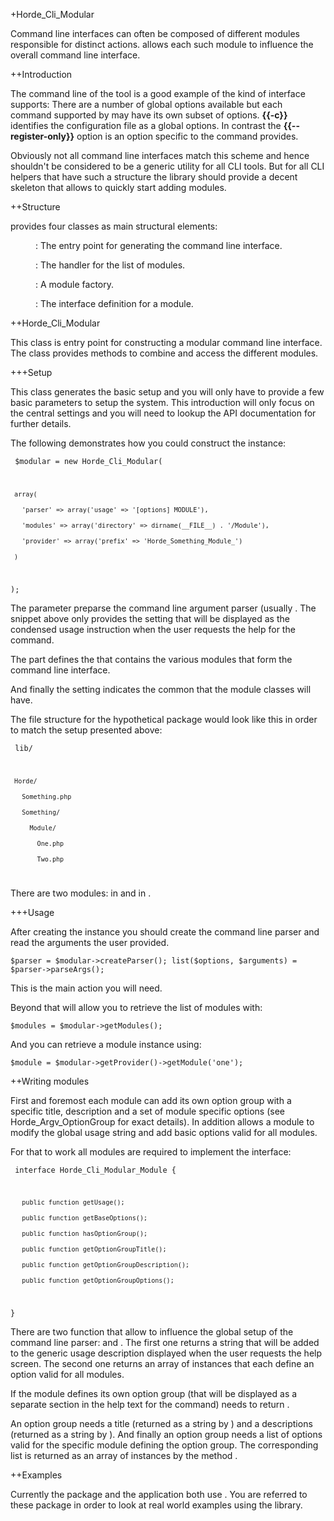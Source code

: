 +Horde_Cli_Modular

Command line interfaces can often be composed of different modules responsible for distinct actions. {{Horde_Cli_Modular}} allows each such module to influence the overall command line interface.

++Introduction

The command line of the tool '''{{pear}}''' is a good example of the kind of interface {{Horde_Cli_Modular}} supports: There are a number of global options available but each command supported by '''{{pear}}''' may have its own subset of options. '''{{-c}}''' identifies the '''{{pear}}''' configuration file as a global options. In contrast the '''{{--register-only}}''' option is an option specific to the '''{{install}}''' command '''{{pear}}''' provides.

Obviously not all command line interfaces match this scheme and hence {{Horde_Cli_Modular}} shouldn't be considered to be a generic utility for all CLI tools. But for all CLI helpers that have such a structure the library should provide a decent skeleton that allows to quickly start adding modules.

++Structure

{{Horde_Cli_Modular}} provides four classes as main structural elements:

: {{Horde_Cli_Modular}} : The entry point for generating the command line interface.
: {{Horde_Cli_Modular_Modules}} : The handler for the list of modules.
: {{Horde_Cli_Modular_ModuleProvide}} : A module factory.
: {{Horde_Cli_Modular_Module}} : The interface definition for a module.


++Horde_Cli_Modular

This class is entry point for constructing a modular command line interface. The class provides methods to combine and access the different modules.

+++Setup

This class generates the basic setup and you will only have to provide a few basic parameters to setup the system. This introduction will only focus on the central settings and you will need to lookup the API documentation for further details.

The following demonstrates how you could construct the {{Horde_Cli_Modular}} instance:

<code type="php">
$modular = new Horde_Cli_Modular(
  array(
    'parser' => array('usage' => '[options] MODULE'),
    'modules' => array('directory' => dirname(__FILE__) . '/Module'),
    'provider' => array('prefix' => 'Horde_Something_Module_')
  )
);
</code>

The '''{{parser}}''' parameter preparse the command line argument parser (usually {{Horde_Argv}}. The snippet above only provides the '''{{usage}}''' setting that will be displayed as the condensed usage instruction when the user requests the help for the command.

The '''{{modules}}''' part defines the '''{{directory}}''' that contains the various modules that form the command line interface.

And finally the '''{{provider}}''' setting indicates the common '''{{prefix}}''' that the module classes will have.

The file structure for the hypothetical {{Horde_Something}} package would look like this in order to match the setup presented above:

<code>
lib/
  Horde/
    Something.php
    Something/
      Module/
        One.php
        Two.php        
</code>

There are two modules: {{Horde_Something_Module_One}} in {{One.php}} and {{Horde_Something_Module_Two}} in {{Two.php}}.

+++Usage

After creating the {{Horde_Cli_Modular}} instance you should create the command line parser and read the arguments the user provided.

<code type="php">
$parser = $modular->createParser();
list($options, $arguments) = $parser->parseArgs();
</code>

This is the main action you will need.

Beyond that {{Horde_Cli_Modular}} will allow you to retrieve the list of modules with:

<code type="php">
$modules = $modular->getModules();
</code>

And you can retrieve a module instance using:

<code type="php">
$module = $modular->getProvider()->getModule('one');
</code>

++Writing modules

First and foremost each module can add its own option group with a specific title, description and a set of module specific options (see Horde_Argv_OptionGroup for exact details). In addition {{Horde_Cli_Modular}} allows a module to modify the global usage string and add basic options valid for all modules.

For that to work all modules are required to implement the {{Horde_Cli_Modular_Module}} interface:

<code type="php">
interface Horde_Cli_Modular_Module
{
    public function getUsage();
    public function getBaseOptions();
    public function hasOptionGroup();
    public function getOptionGroupTitle();
    public function getOptionGroupDescription();
    public function getOptionGroupOptions();
}
</code>

There are two function that allow to influence the global setup of the command line parser: {{getUsage()}} and {{getBaseOptions()}}. The first one returns a string that will be added to the generic usage description displayed when the user requests the help screen. The second one returns an array of {{Horde_Argv_Option}} instances that each define an option valid for all modules.

If the module defines its own option group (that will be displayed as a separate section in the help text for the command) {{hasOptionGroup()}} needs to return '''{{true}}'''.

An option group needs a title (returned as a string by {{getOptionGroupTitle()}}) and a descriptions (returned as a string by {{getOptionGroupDescription()}}). And finally an option group needs a list of options valid for the specific module defining the option group. The corresponding list is returned as an array of {{Horde_Argv_Option}} instances by the method {{getOptionGroupOptions()}}. 

++Examples

Currently the package {{Horde_Kolab_Cli}} and the {{components}} application both use {{Horde_Cli_Modular}}. You are referred to these package in order to look at real world examples using the {{Horde_Cli_Modular}} library.
